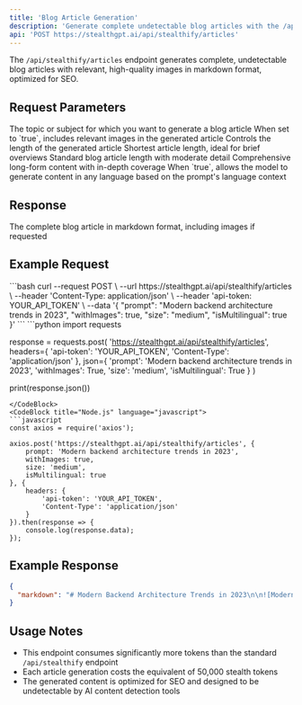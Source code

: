 ```yaml
---
title: 'Blog Article Generation'
description: 'Generate complete undetectable blog articles with the /api/stealthify/articles endpoint'
api: 'POST https://stealthgpt.ai/api/stealthify/articles'
---
```


The `/api/stealthify/articles` endpoint generates complete, undetectable blog articles with relevant, high-quality images in markdown format, optimized for SEO.

## Request Parameters

<ParamField body="prompt" type="string" required>
  The topic or subject for which you want to generate a blog article
</ParamField>

<ParamField body="withImages" type="boolean" default="true">
  When set to `true`, includes relevant images in the generated article
</ParamField>

<ParamField body="size" type="string" default="small">
  Controls the length of the generated article
  
  <Expandable title="Available size options">
    <ResponseField name="small">
      Shortest article length, ideal for brief overviews
    </ResponseField>
    <ResponseField name="medium">
      Standard blog article length with moderate detail
    </ResponseField>
    <ResponseField name="long">
      Comprehensive long-form content with in-depth coverage
    </ResponseField>
  </Expandable>
</ParamField>

<ParamField body="isMultilingual" type="boolean" default="true">
  When `true`, allows the model to generate content in any language based on the prompt's language context
</ParamField>

## Response

<ResponseField name="markdown" type="string">
  The complete blog article in markdown format, including images if requested
</ResponseField>

## Example Request

<CodeGroup>
  <CodeBlock title="cURL" language="bash">
  ```bash
  curl --request POST \
    --url https://stealthgpt.ai/api/stealthify/articles \
    --header 'Content-Type: application/json' \
    --header 'api-token: YOUR_API_TOKEN' \
    --data '{
    "prompt": "Modern backend architecture trends in 2023",
    "withImages": true,
    "size": "medium",
    "isMultilingual": true
  }'
  ```
  </CodeBlock>
  <CodeBlock title="Python" language="python">
  ```python
  import requests
  
  response = requests.post(
      'https://stealthgpt.ai/api/stealthify/articles',
      headers={
          'api-token': 'YOUR_API_TOKEN',
          'Content-Type': 'application/json'
      },
      json={
          'prompt': 'Modern backend architecture trends in 2023',
          'withImages': True,
          'size': 'medium',
          'isMultilingual': True
      }
  )
  
  print(response.json())
  ```
  </CodeBlock>
  <CodeBlock title="Node.js" language="javascript">
  ```javascript
  const axios = require('axios');
  
  axios.post('https://stealthgpt.ai/api/stealthify/articles', {
      prompt: 'Modern backend architecture trends in 2023',
      withImages: true,
      size: 'medium',
      isMultilingual: true
  }, {
      headers: {
          'api-token': 'YOUR_API_TOKEN',
          'Content-Type': 'application/json'
      }
  }).then(response => {
      console.log(response.data);
  });
  ```
  </CodeBlock>
</CodeGroup>

## Example Response

```json
{
  "markdown": "# Modern Backend Architecture Trends in 2023\n\n![Modern backend architecture visualization](https://example.com/image1.jpg)\n\n## Introduction\n\nThe landscape of backend development continues to evolve rapidly in 2023, with new paradigms and technologies reshaping how we build and deploy server-side applications...\n\n## Microservices Continue to Dominate\n\nWhile not new to the scene, microservices architecture continues to be refined and optimized in 2023...\n\n[Content continues with full markdown article]"
}
```

## Usage Notes

- This endpoint consumes significantly more tokens than the standard `/api/stealthify` endpoint
- Each article generation costs the equivalent of 50,000 stealth tokens
- The generated content is optimized for SEO and designed to be undetectable by AI content detection tools 